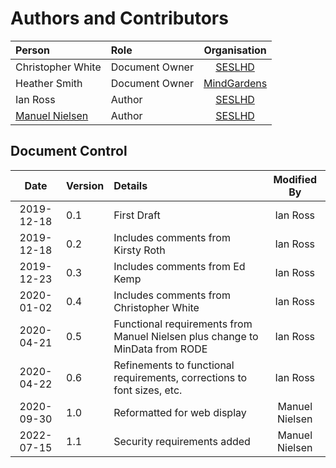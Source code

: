 [MindGardens]: https://www.mindgardens.org.au/
[SESLHD]: https://www.seslhd.health.nsw.gov.au/
[ManuelNielsen]: mailto:Manuel.Nielsen@health.nsw.gov.au

# Authors and Contributors
| Person | Role | Organisation |
| :--- | :--- | :---: |
| Christopher White | Document Owner | [SESLHD][SESLHD] |
| Heather Smith | Document Owner | [MindGardens][MindGardens] |
| Ian Ross | Author | [SESLHD][SESLHD] |
| [Manuel Nielsen][ManuelNielsen] | Author | [SESLHD][SESLHD] |

## Document Control
| Date | Version | Details | Modified By |
| :---: | :--- | :--- | :---: |
| 2019-12-18 | 0.1 | First Draft | Ian Ross |
| 2019-12-18 | 0.2 | Includes comments from Kirsty Roth | Ian Ross |
| 2019-12-23 | 0.3 | Includes comments from Ed Kemp | Ian Ross |
| 2020-01-02 | 0.4 | Includes comments from Christopher White | Ian Ross |
| 2020-04-21 | 0.5 | Functional requirements from Manuel Nielsen plus change to MinData from RODE | Ian Ross |
| 2020-04-22 | 0.6 | Refinements to functional requirements, corrections to font sizes, etc. | Ian Ross |
| 2020-09-30 | 1.0 | Reformatted for web display | Manuel Nielsen |
| 2022-07-15 | 1.1 | Security requirements added | Manuel Nielsen |